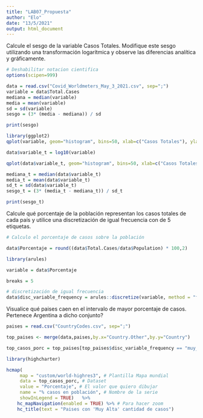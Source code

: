 ```yaml
---
title: "LAB07_Propuesta"
author: "Elo"
date: "13/5/2021"
output: html_document
---
```


Calcule el sesgo de la variable Casos Totales. Modifique este sesgo utilizando una transformación logarítmica y observe las diferencias analítica y gráficamente.

```r
# Deshabilitar notacion cientifica
options(scipen=999)

data = read.csv("Covid_Worldmeters_May_3_2021.csv", sep=";")
variable = data$Total.Cases
mediana = median(variable)
media = mean(variable)
sd = sd(variable)
sesgo = (3* (media - mediana)) / sd

print(sesgo)
```
```r
library(ggplot2)
qplot(variable, geom="histogram", bins=50, xlab=c("Casos Totales"), ylab="Frecuencia", main="Histograma Cantidad de casos totales")
```

```r
data$variable_t = log10(variable)

```

```r

qplot(data$variable_t, geom="histogram", bins=50, xlab=c("Casos Totales Transformada"), ylab="Frecuencia", main="Histograma Cantidad de casos totales Transformada")

```

```r

mediana_t = median(data$variable_t)
media_t = mean(data$variable_t)
sd_t = sd(data$variable_t)
sesgo_t = (3* (media_t - mediana_t)) / sd_t

print(sesgo_t)

```
Calcule qué porcentaje de la población representan los casos totales de cada país y utilice una discretización de igual frecuencia con de 5 etiquetas.


```r
# Calculo el porcentaje de casos sobre la población

data$Porcentaje = round((data$Total.Cases/data$Population) * 100,2)

```


```r

library(arules)

variable = data$Porcentaje

breaks = 5

# discretización de igual frecuencia
data$disc_variable_frequency = arules::discretize(variable, method = "frequency", breaks = breaks, labels=c("muy_bajo", "bajo", "medio", "alto", "muy_alto"))


```

Visualice qué paises caen en el intervalo de mayor porcentaje de casos. Pertenece Argentina a dicho conjunto?

```r

paises = read.csv("CountryCodes.csv", sep=";")

top_paises <- merge(data,paises,by.x="Country.Other",by.y="Country")

top_casos_porc = top_paises[top_paises$disc_variable_frequency == "muy_alto", ]


```

```r
library(highcharter)

hcmap(
     map = "custom/world-highres3", # Plantilla Mapa mundial 
     data = top_casos_porc, # Dataset
     value = "Porcentaje", # El valor que quiero dibujar
     name = "% casos en población", # Nombre de la serie
     showInLegend = TRUE)   %>%
    hc_mapNavigation(enabled = TRUE) %>% # Para hacer zoom
    hc_title(text = "Paises con 'Muy Alta' cantidad de casos") 


```



